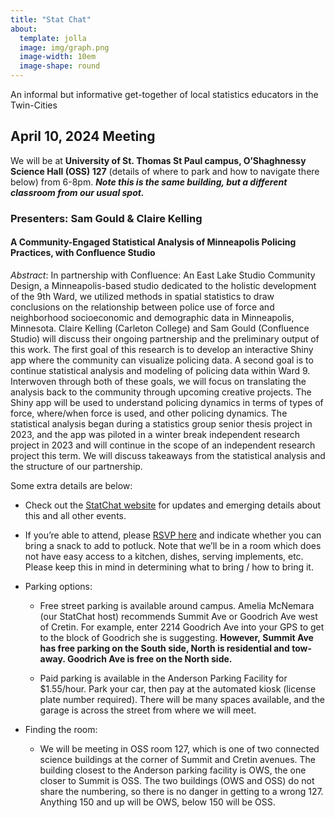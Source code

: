 ```yaml
---
title: "Stat Chat"
about:
  template: jolla
  image: img/graph.png
  image-width: 10em
  image-shape: round
---
```


An informal but informative get-together of local statistics educators in the Twin-Cities

## April 10, 2024 Meeting

We will be at **University of St. Thomas St Paul campus, O'Shaghnessy Science Hall (OSS) 127** (details of where to park and how to navigate there below) from 6-8pm. ***Note this is the same building, but a different classroom from our usual spot.***

### Presenters: Sam Gould & Claire Kelling  

#### **A Community-Engaged Statistical Analysis of Minneapolis Policing Practices, with Confluence Studio** 

*Abstract*: In partnership with Confluence: An East Lake Studio Community Design, a Minneapolis-based studio dedicated to the holistic development of the 9th Ward, we utilized methods in spatial statistics to draw conclusions on the relationship between police use of force and neighborhood socioeconomic and demographic data in Minneapolis, Minnesota. Claire Kelling (Carleton College) and Sam Gould (Confluence Studio) will discuss their ongoing partnership and the preliminary output of this work. The first goal of this research is to develop an interactive Shiny app where the community can visualize policing data. A second goal is to continue statistical analysis and modeling of policing data within Ward 9. Interwoven through both of these goals, we will focus on translating the analysis back to the community through upcoming creative projects. The Shiny app will be used to understand policing dynamics in terms of types of force, where/when force is used, and other policing dynamics. The statistical analysis began during a statistics group senior thesis project in 2023, and the app was piloted in a winter break independent research project in 2023 and will continue in the scope of an independent research project this term. We will discuss takeaways from the statistical analysis and the structure of our partnership. 

Some extra details are below:

-   Check out the [StatChat website](https://calegacy.github.io/stat-chat/) for updates and emerging details about this and all other events.

-   If you're able to attend, please [RSVP here](https://docs.google.com/spreadsheets/d/1Y09XZuKQyMPYnLZKgNV8cs2Bu3wY6Vr-Q1ZvM_8lUpE/edit#gid=0) and indicate whether you can bring a snack to add to potluck. Note that we'll be in a room which does not have easy access to a kitchen, dishes, serving implements, etc. Please keep this in mind in determining what to bring / how to bring it.

-   Parking options:

    -   Free street parking is available around campus. Amelia McNemara (our StatChat host) recommends Summit Ave or Goodrich Ave west of Cretin. For example, enter 2214 Goodrich Ave into your GPS to get to the block of Goodrich she is suggesting. **However, Summit Ave has free parking on the South side, North is residential and tow-away. Goodrich Ave is free on the North side.**

    -   Paid parking is available in the Anderson Parking Facility for \$1.55/hour. Park your car, then pay at the automated kiosk (license plate number required). There will be many spaces available, and the garage is across the street from where we will meet.

-   Finding the room:

    -   We will be meeting in OSS room 127, which is one of two connected science buildings at the corner of Summit and Cretin avenues. The building closest to the Anderson parking facility is OWS, the one closer to Summit is OSS. The two buildings (OWS and OSS) do not share the numbering, so there is no danger in getting to a wrong 127. Anything 150 and up will be OWS, below 150 will be OSS. 
